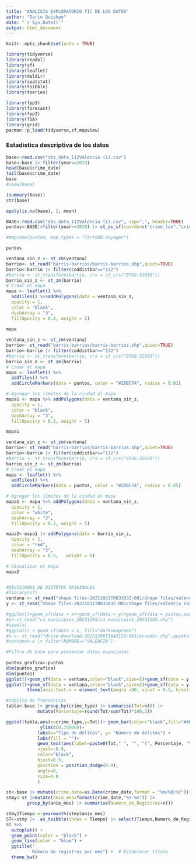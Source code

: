```yaml
---
title: "ANALISIS EXPLORATORIO TIC DE LOS DATOS"
author: "Dario Quishpe"
date: "`r Sys.Date()`"
output: html_document
---
```


```r
knitr::opts_chunk$set(echo = TRUE)
```

```r
library(tidyverse)
library(readxl)
library(sf)
library(leaflet)
library(deldir)
library(spatstat)
library(tsibble)
library(tseries)

library(fpp3)
library(forecast)
library(fpp2)
library(TSA)
library(grid)
pacman::p_load(tidyverse,sf,mapview)
```

### Estadistica descriptiva de los datos  


```r
base<-read.csv("obs_data_112Valencia (1).csv")
base<-base |> filter(year<=2019)
head(base$crime_date)
tail(base$crime_date)
base
#view(base)
```



```r
(summary(base))
str(base)

```

```r
apply(is.na(base), 2, mean)
```
```r
BASE<-read.csv("obs_data_112Valencia (1).csv", sep=",", header=TRUE) 
puntos<-BASE|>filter(year<=2019) |> st_as_sf(coords=c("crime_lon","crime_lat"),crs= 4258)

#mapview(puntos, map.types = "CartoDB.Voyager")

puntos
```
```r


ventana_sin_z <- st_zm(ventana)
barrio<- st_read("barris-barrios/barris-barrios.shp",quiet=TRUE)
barrio<-barrio |> filter(coddistbar=="112")
#barrio <- st_transform(barrio, crs = st_crs("EPSG:32630"))
barrio_sin_z <- st_zm(barrio)
# Crear el mapa
mapa <- leaflet() %>%
  addTiles() %>%addPolygons(data = ventana_sin_z,
  opacity = 1,
  color = "black",
  dashArray = "3",
  fillOpacity = 0.2, weight = 5)
  
mapa
```


```r


ventana_sin_z <- st_zm(ventana)
barrio<- st_read("barris-barrios/barris-barrios.shp",quiet=TRUE)
barrio<-barrio |> filter(coddistbar=="112")
#barrio <- st_transform(barrio, crs = st_crs("EPSG:32630"))
barrio_sin_z <- st_zm(barrio)
# Crear el mapa
mapa <- leaflet() %>%
  addTiles() %>%
  addCircleMarkers(data = puntos, color = "#2DBCFA", radius = 0.01)

# Agregar los límites de la ciudad al mapa
mapa1 <- mapa %>% addPolygons(data = ventana_sin_z,
  opacity = 1,
  color = "black",
  dashArray = "3",
  fillOpacity = 0.2, weight = 5)

mapa1
```

```r
ventana_sin_z <- st_zm(ventana)
barrio<- st_read("barris-barrios/barris-barrios.shp",quiet=TRUE)
barrio<-barrio |> filter(coddistbar=="112")
#barrio <- st_transform(barrio, crs = st_crs("EPSG:32630"))
barrio_sin_z <- st_zm(barrio)
# Crear el mapa
mapa <- leaflet() %>%
  addTiles() %>%
  addCircleMarkers(data = puntos, color = "#2DBCFA", radius = 0.05)

# Agregar los límites de la ciudad al mapa
mapa1 <- mapa %>% addPolygons(data = ventana_sin_z,
  opacity = 1,
  color = "white",
  dashArray = "3",
  fillOpacity = 0.2, weight = 5)

mapa2<-mapa1 |> addPolygons(data = barrio_sin_z,
  opacity = 1,
  color = "red",
  dashArray = "3",
  fillOpacity = 0.5,   weight = 6) 

# Visualizar el mapa
mapa2
```

```r

```

```r
#DIVISIONES DE DISTRTOS ORIGINALES 
#library(sf)
ventana <- st_read("shape files-20221031T083303Z-001/shape files/valencia_outline.shp",quiet=TRUE)
y <- st_read("shape files-20221031T083303Z-001/shape files/valencia_road.shp",quiet=TRUE)

#ggplot()+geom_sf(data = x)+geom_sf(data = y)+geom_sf(data = puntos,aes())+scale_x_continuous()
#y<-st_read("ca_municipios_20231105/ca_municipios_20231105.shp")
#view(x)
#ggplot() + geom_sf(data = x, fill="darkseagreen")
#x <- st_read("drive-download-20231208T164315Z-001/ecuador.shp",quiet=TRUE)
#ventana<-x |> filter(NOMBRE=="VALENCIA")  

#Filtro de base para presentar datos espaciales 
  
puntos_grafica<-puntos 
dim(puntos_grafica)
dim(puntos)
ggplot()+geom_sf(data = ventana,color="black",size=5)+geom_sf(data = y,color="#435962")+geom_sf(data = puntos_grafica,aes(),size=0.1,color="#2DBCFA")+scale_x_continuous()
ggplot()+geom_sf(data = ventana,color="black",size=2)+geom_sf(data = y,color="#435962")+geom_sf(data = puntos_grafica,aes(),size=0.1,color="#2DBCFA")+facet_wrap(~crime_type)+
        theme(axis.text.x = element_text(angle =90, vjust = 0.5, hjust = 1),strip.background = element_rect(fill = "lightblue"))


```
```r

#tablita de frecuencias 
tabla<-base |> group_by(crime_type) |> summarise(Tot=n()) |> 
            mutate(Porcentaje=round(Tot/sum(Tot)*100,2))

ggplot(tabla,aes(x=crime_type,y=Tot))+ geom_bar(color="black",fill="#40D6FA",width = 0.9, stat="identity", position = position_dodge())+
             ylim(c(0,75000))+
            labs(x="Tipo de delitos", y= "Número de delitos") +   
            labs(fill = "")+  
            geom_text(aes(label=paste0(Tot," ", "", "(", Porcentaje, "%",")")),    
            vjust=-0.9, 
            color="black", 
            hjust=0.5,
            position = position_dodge(0.9),  
            angle=0, 
            size=4.0
            ) 

```

```r
st<-base |> mutate(crime_date=as.Date(crime_date,format = "%m/%d/%Y"))
stmy<-st |>mutate(anio_mes=format(crime_date,"%Y-%m")) |> 
        group_by(anio_mes) |> summarise(Numero_de_Registros=n())

stmy$Tiempo <-yearmonth(stmy$anio_mes)
ST<-stmy |>  as_tsibble(index = Tiempo) |> select(Tiempo,Numero_de_Registros)
ST %>%
  autoplot() +
  geom_point(color = "black") +  
  geom_line(color = "blue") +  
  ggtitle("
          Número de registros por mes") +  # Establecer título
  theme_bw()  
```


